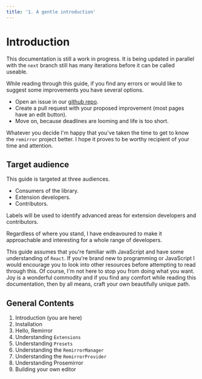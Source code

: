 ```yaml
---
title: '1. A gentle introduction'
---
```


# Introduction

This documentation is still a work in progress. It is being updated in parallel with the `next`
branch still has many iterations before it can be called useable.

While reading through this guide, if you find any errors or would like to suggest some improvements
you have several options.

- Open an issue in our [github repo](https://github.com/issues).
- Create a pull request with your proposed improvement (most pages have an edit button).
- Move on, because deadlines are looming and life is too short.

Whatever you decide I'm happy that you've taken the time to get to know the `remirror` project
better. I hope it proves to be worthy recipient of your time and attention.

## Target audience

This guide is targeted at three audiences.

- Consumers of the library.
- Extension developers.
- Contributors.

Labels will be used to identify advanced areas for extension developers and contributors.

Regardless of where you stand, I have endeavoured to make it approachable and interesting for a
whole range of developers.

This guide assumes that you're familiar with JavaScript and have some understanding of `React`. If
you're brand new to programming or JavaScript I would encourage you to look into other resources
before attempting to read through this. Of course, I'm not here to stop you from doing what you
want. Joy is a wonderful commodity and if you find any comfort while reading this documentation,
then by all means, craft your own beautifully unique path.

## General Contents

1. Introduction (you are here)
2. Installation
3. Hello, Remirror
4. Understanding `Extensions`
5. Understanding `Presets`
6. Understanding the `RemirrorManager`
7. Understanding the `RemirrorProvider`
8. Understanding Prosemirror
9. Building your own editor
